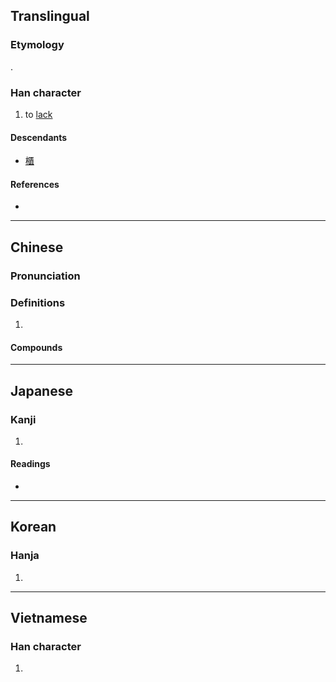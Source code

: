 {{character info/new}}
{{also|匮}}
==Translingual==

===Etymology===
{{Han etym}}
{{Han compound|匚|貴|c1=s|c2=p|t1=cabinet|t2=valuables|ls=psc}}.

===Han character===
{{Han char|rn=22|rad=匚|as=12|sn=14|four=71718|canj=SLMC|ids=⿷匚貴}}

# to [[lack]]

====Descendants====
* [[櫃]]

====References====
* {{Han ref|kx=0154.200|dkj=02651|dj=0346.240|hdz=10089.140|uh=5331|ud=21297|bh=B9BC|bd=47548}}

----

==Chinese==
{{zh-forms|s=匮}}

===Pronunciation===
{{zh-pron
|m=kuì
|c=gwai6
|mn=qz,xm,zz:khùi/qz,tw,xm:kūi
|mc=y
|oc=y
|cat=
}}

===Definitions===
{{zh-hanzi}}

# {{rfdef|zh}}

====Compounds====
{{zh-der|不匱|不虞匱乏|匱乏|匱盟|匱缺|民窮財匱|永錫不匱|發匱|石室金匱|空匱|窮匱|財匱力絀|金匱|金匱石室|金匱要略}}

----

==Japanese==

===Kanji===
{{ja-kanji|grade=|rs=匚12}}

# {{defn|lang=ja|sort=匚12}}

====Readings====
* {{ja-readings|on=[[き]] (ki), [[ぎ]] (gi)|kun=[[ひつ]] (hitsu)}}

----

==Korean==

===Hanja===
{{ko-hanja|hangeul=궤|rv=gwe|mr=kwe}}

# {{defn|lang=ko|sort=匚12}}

----

==Vietnamese==

===Han character===
{{vi-readings|rs=匚12| hanviet = quĩ}}

# {{defn|lang=vi|sort=匚12}}